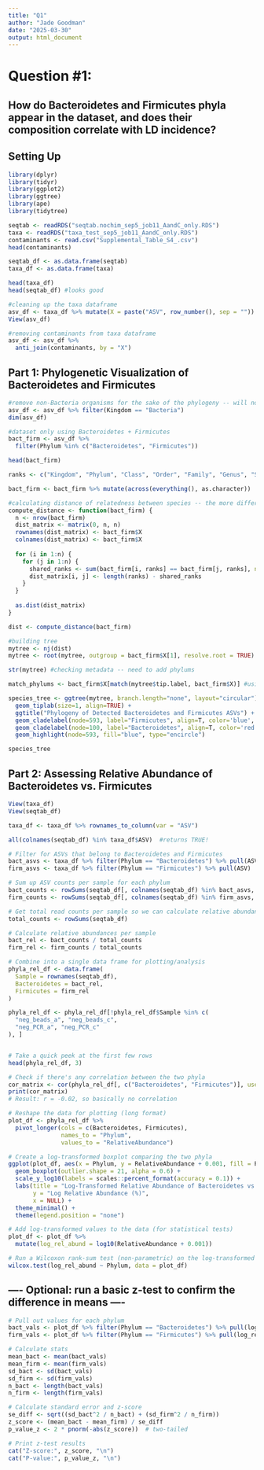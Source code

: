 ```yaml
---
title: "Q1"
author: "Jade Goodman"
date: "2025-03-30"
output: html_document
---
```

# Question #1:
## How do Bacteroidetes and Firmicutes phyla appear in the dataset, and does their composition correlate with LD incidence? 



## Setting Up
```r
library(dplyr)
library(tidyr)
library(ggplot2)
library(ggtree)
library(ape)
library(tidytree)
```

```r
seqtab <- readRDS("seqtab.nochim_sep5_job11_AandC_only.RDS")       
taxa <- readRDS("taxa_test_sep5_job11_AandC_only.RDS")    
contaminants <- read.csv("Supplemental_Table_S4_.csv")
head(contaminants)

seqtab_df <- as.data.frame(seqtab)
taxa_df <- as.data.frame(taxa)

head(taxa_df)
head(seqtab_df) #looks good 
```

```r
#cleaning up the taxa dataframe
asv_df <- taxa_df %>% mutate(X = paste("ASV", row_number(), sep = ""))
View(asv_df)

#removing contaminants from taxa dataframe
asv_df <- asv_df %>%
  anti_join(contaminants, by = "X")
```

## Part 1: Phylogenetic Visualization of Bacteroidetes and Firmicutes
```r
#remove non-Bacteria organisms for the sake of the phylogeny -- will not run if not narrowed down further
asv_df <- asv_df %>% filter(Kingdom == "Bacteria")
dim(asv_df)

#dataset only using Bacteroidetes + Firmicutes
bact_firm <- asv_df %>%
  filter(Phylum %in% c("Bacteroidetes", "Firmicutes"))

head(bact_firm)
```

```r
ranks <- c("Kingdom", "Phylum", "Class", "Order", "Family", "Genus", "Species") #establishing columns as classifications
```

```r
bact_firm <- bact_firm %>% mutate(across(everything(), as.character))

#calculating distance of relatedness between species -- the more differences there are, the higher the distance
compute_distance <- function(bact_firm) {
  n <- nrow(bact_firm)
  dist_matrix <- matrix(0, n, n)
  rownames(dist_matrix) <- bact_firm$X
  colnames(dist_matrix) <- bact_firm$X
  
  for (i in 1:n) {
    for (j in 1:n) {
      shared_ranks <- sum(bact_firm[i, ranks] == bact_firm[j, ranks], na.rm = TRUE)
      dist_matrix[i, j] <- length(ranks) - shared_ranks
    }
  }
  
  as.dist(dist_matrix)
}

dist <- compute_distance(bact_firm)
```

```r
#building tree
mytree <- nj(dist)
mytree <- root(mytree, outgroup = bact_firm$X[1], resolve.root = TRUE)

str(mytree) #checking metadata -- need to add phylums

match_phylums <- bact_firm$X[match(mytree$tip.label, bact_firm$X)] #using this to match ASVs to nodes
```

```r
species_tree <- ggtree(mytree, branch.length="none", layout="circular") +
  geom_tiplab(size=1, align=TRUE) + 
  ggtitle("Phylogeny of Detected Bacteroidetes and Firmicutes ASVs") +
  geom_cladelabel(node=593, label="Firmicutes", align=T, color='blue', hjust=-1) +
  geom_cladelabel(node=100, label="Bacteroidetes", align=T, color='red', hjust=-1) +
  geom_highlight(node=593, fill="blue", type="encircle")

species_tree
```

## Part 2: Assessing Relative Abundance of Bacteroidetes vs. Firmicutes
```r
View(taxa_df)
View(seqtab_df)

taxa_df <- taxa_df %>% rownames_to_column(var = "ASV")

all(colnames(seqtab_df) %in% taxa_df$ASV)  #returns TRUE!
```

```r
# Filter for ASVs that belong to Bacteroidetes and Firmicutes
bact_asvs <- taxa_df %>% filter(Phylum == "Bacteroidetes") %>% pull(ASV)
firm_asvs <- taxa_df %>% filter(Phylum == "Firmicutes") %>% pull(ASV)

# Sum up ASV counts per sample for each phylum
bact_counts <- rowSums(seqtab_df[, colnames(seqtab_df) %in% bact_asvs, drop = FALSE])
firm_counts <- rowSums(seqtab_df[, colnames(seqtab_df) %in% firm_asvs, drop = FALSE])

# Get total read counts per sample so we can calculate relative abundance
total_counts <- rowSums(seqtab_df)

# Calculate relative abundances per sample
bact_rel <- bact_counts / total_counts
firm_rel <- firm_counts / total_counts

# Combine into a single data frame for plotting/analysis
phyla_rel_df <- data.frame(
  Sample = rownames(seqtab_df),
  Bacteroidetes = bact_rel,
  Firmicutes = firm_rel
)

phyla_rel_df <- phyla_rel_df[!phyla_rel_df$Sample %in% c(
  "neg_beads_a", "neg_beads_c",
  "neg_PCR_a", "neg_PCR_c"
), ]


# Take a quick peek at the first few rows
head(phyla_rel_df, 3)
```

```r
# Check if there's any correlation between the two phyla
cor_matrix <- cor(phyla_rel_df[, c("Bacteroidetes", "Firmicutes")], use = "complete.obs")
print(cor_matrix)
# Result: r = -0.02, so basically no correlation
```

```r
# Reshape the data for plotting (long format)
plot_df <- phyla_rel_df %>%
  pivot_longer(cols = c(Bacteroidetes, Firmicutes),
               names_to = "Phylum",
               values_to = "RelativeAbundance")

# Create a log-transformed boxplot comparing the two phyla
ggplot(plot_df, aes(x = Phylum, y = RelativeAbundance + 0.001, fill = Phylum)) +
  geom_boxplot(outlier.shape = 21, alpha = 0.6) +
  scale_y_log10(labels = scales::percent_format(accuracy = 0.1)) +
  labs(title = "Log-Transformed Relative Abundance of Bacteroidetes vs. Firmicutes",
       y = "Log Relative Abundance (%)",
       x = NULL) +
  theme_minimal() +
  theme(legend.position = "none")

# Add log-transformed values to the data (for statistical tests)
plot_df <- plot_df %>%
  mutate(log_rel_abund = log10(RelativeAbundance + 0.001))
```

```r
# Run a Wilcoxon rank-sum test (non-parametric) on the log-transformed data
wilcox.test(log_rel_abund ~ Phylum, data = plot_df)
```

## ---- Optional: run a basic z-test to confirm the difference in means ---- 

```r
# Pull out values for each phylum
bact_vals <- plot_df %>% filter(Phylum == "Bacteroidetes") %>% pull(log_rel_abund)
firm_vals <- plot_df %>% filter(Phylum == "Firmicutes") %>% pull(log_rel_abund)
```

```r
# Calculate stats
mean_bact <- mean(bact_vals)
mean_firm <- mean(firm_vals)
sd_bact <- sd(bact_vals)
sd_firm <- sd(firm_vals)
n_bact <- length(bact_vals)
n_firm <- length(firm_vals)
```

```r
# Calculate standard error and z-score
se_diff <- sqrt((sd_bact^2 / n_bact) + (sd_firm^2 / n_firm))
z_score <- (mean_bact - mean_firm) / se_diff
p_value_z <- 2 * pnorm(-abs(z_score))  # two-tailed

# Print z-test results
cat("Z-score:", z_score, "\n")
cat("P-value:", p_value_z, "\n")
```
